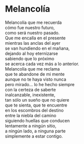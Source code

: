# Melancolía {-}


Melancolía que me recuerda<br>
cómo fue nuestro futuro,<br>
como será nuestro pasado.<br>
Que me encalla en el presente<br>
mientras las anclas del ayer<br>
se van hundiendo en el mañana,<br>
dejando al hoy eternizarse<br>
sabiendo que lo próximo<br>
se acerca cada vez más a lo anterior.<br>
Melancolía que me reclama<br>
que te abandone de mi mente<br>
aunque no te haya visto nunca<br>
pero mirado... lo he hecho siempre<br>
con la certeza de saberte<br>
inalcanzable, inexistente,<br>
tan sólo un sueño que no quiere<br>
que te sienta, que te encuentre<br>
en los escombros del destino<br>
entre la niebla del camino<br>
siguiendo huellas que conducen<br>
lentamente a ningún sitio,<br>
a ningún lado, a ninguna parte<br>
simplemente a estar contigo.
